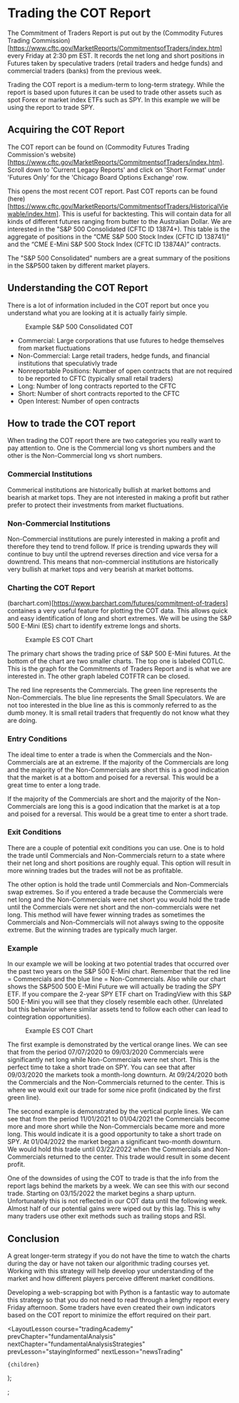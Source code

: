 
# Trading the COT Report

The Commitment of Traders Report is put out by the (Commodity Futures Trading Commission)
[https://www.cftc.gov/MarketReports/CommitmentsofTraders/index.htm] every Friday at 2:30 pm EST. It records the net long and
short positions in Futures taken by speculative traders (retail traders and hedge funds) and commercial traders (banks) from
the previous week.

Trading the COT report is a medium-term to long-term strategy. While the report is based upon futures it can be used to
trade other assets such as spot Forex or market index ETFs such as SPY. In this example we will be using the report
to trade SPY.

## Acquiring the COT Report

The COT report can be found on (Commodity Futures Trading Commission's website)
[https://www.cftc.gov/MarketReports/CommitmentsofTraders/index.htm]. Scroll down to 'Current Legacy Reports' and click
on 'Short Format' under 'Futures Only' for the 'Chicago Board Options Exchange' row.

This opens the most recent COT report. Past COT reports can be found (here)
[https://www.cftc.gov/MarketReports/CommitmentsofTraders/HistoricalViewable/index.htm]. This is useful for backtesting.
This will contain data for all kinds of different futures ranging from butter to the Australian Dollar. We are interested
in the "S&P 500 Consolidated (CFTC ID 13874+). This table is the aggregate of positions in the “CME S&P 500 Stock Index
(CFTC ID 138741)” and the “CME E-Mini S&P 500 Stock Index (CFTC ID 13874A)” contracts.

The "S&P 500 Consolidated" numbers are a great summary of the positions in the S&P500 taken by different market players.

## Understanding the COT Report

There is a lot of information included in the COT report but once you understand what you are looking at it is actually
fairly simple.

<figure className="centerFigure">
  <Image
    src="/images/courses/tradingAcademy/fundamentalAnalysisStrategies/cotReport.webp"
    height={614}
    width={1292}
    alt=""
  />
  <figcaption>Example S&P 500 Consolidated COT</figcaption>
</figure>

- Commercial: Large corporations that use futures to hedge themselves from market fluctuations
- Non-Commercial: Large retail traders, hedge funds, and financial institutions that speculativly trade
- Nonreportable Positions: Number of open contracts that are not required to be reported to CFTC (typically small retail traders)
- Long: Number of long contracts reported to the CFTC
- Short: Number of short contracts reported to the CFTC
- Open Interest: Number of open contracts

## How to trade the COT report

When trading the COT report there are two categories you really want to pay attention to. One is the Commercial long vs short
numbers and the other is the Non-Commercial long vs short numbers.

### Commercial Institutions

Commerical institutions are historically bullish at market bottoms and bearish at market tops. They are not interested in
making a profit but rather prefer to protect their investments from market fluctuations.

### Non-Commercial Institutions

Non-Commercial institutions are purely interested in making a profit and therefore they tend to trend follow. If price is
trending upwards they will continue to buy until the uptrend reverses direction and vice versa for a downtrend. This means
that non-commercial institutions are historically very bullish at market tops and very bearish at market bottoms.

### Charting the COT Report

(barchart.com)[https://www.barchart.com/futures/commitment-of-traders] containes a very useful feature for plotting the
COT data. This allows quick and easy identification of long and short extremes. We will be using the S&P 500 E-Mini (ES)
chart to identify extreme longs and shorts.

<figure className="centerFigure">
  <Image
    src="/images/courses/tradingAcademy/fundamentalAnalysisStrategies/cotChart.webp"
    height={2034}
    width={2134}
    alt=""
  />
  <figcaption>Example ES COT Chart</figcaption>
</figure>

The primary chart shows the trading price of S&P 500 E-Mini futures. At the bottom of the chart are two smaller charts.
The top one is labeled COTLC. This is the graph for the Commitments of Traders Report and is what we are interested in.
The other graph labeled COTFTR can be closed.

The red line represents the Commercials. The green line represents the Non-Commercials. The blue line represents the
Small Speculators. We are not too interested in the blue line as this is commonly referred to as the dumb money. It is
small retail traders that frequently do not know what they are doing.

### Entry Conditions

The ideal time to enter a trade is when the Commercials and the Non-Commercials are at an extreme. If the majority of the
Commercials are long and the majority of the Non-Commercials are short this is a good indication that the market is at a
bottom and poised for a reversal. This would be a great time to enter a long trade.

If the majority of the Commercials are short and the majority of the Non-Commercials are long this is a good indication that
the market is at a top and poised for a reversal. This would be a great time to enter a short trade.

### Exit Conditions

There are a couple of potential exit conditions you can use. One is to hold the trade until Commercials and Non-Commercials
return to a state where their net long and short positions are roughly equal. This option will result in more winning trades
but the trades will not be as profitable.

The other option is hold the trade until Commercials and Non-Commercials swap extremes. So if you entered a trade because
the Commercials were net long and the Non-Commercials were net short you would hold the trade until the Commercials were
net short and the non-commercials were net long. This method will have fewer winning trades as sometimes the Commercials
and Non-Commercials will not always swing to the opposite extreme. But the winning trades are typically much larger.

### Example

In our example we will be looking at two potential trades that occurred over the past two years on the S&P 500 E-Mini
chart. Remember that the red line = Commercials and the blue line = Non-Commercials. Also while our chart shows the S&P500
500 E-Mini Future we will actually be trading the SPY ETF. If you compare the 2-year SPY ETF chart on TradingView with
this S&P 500 E-Mini you will see that they closely resemble each other. (Unrelated but this behavior where similar assets
tend to follow each other can lead to cointegration opportunities).

<figure className="centerFigure">
  <Image
    src="/images/courses/tradingAcademy/fundamentalAnalysisStrategies/cotChartTrades.webp"
    height={1219}
    width={2418}
    alt=""
  />
  <figcaption>Example ES COT Chart</figcaption>
</figure>

The first example is demonstrated by the vertical orange lines. We can see that from the period 07/07/2020 to 09/03/2020
Commercials were significantly net long while Non-Commercials were net short. This is the perfect time to take a
short trade on SPY. You can see that after 09/03/2020 the markets took a month-long downturn. At 09/24/2020 both the Commercials
and the Non-Commercials returned to the center. This is where we would exit our trade for some nice profit (indicated by
the first green line).

The second example is demonstrated by the vertical purple lines. We can see that from the period 11/01/2021 to 01/04/2021
the Commercials become more and more short while the Non-Commercials became more and more long. This would indicate it
is a good opportunity to take a short trade on SPY. At 01/04/2022 the market began a significant two-month downturn. We would
hold this trade until 03/22/2022 when the Commercials and Non-Commercials returned to the center. This trade would result
in some decent profit.

One of the downsides of using the COT to trade is that the info from the report lags behind the markets by a week. We can see
this with our second trade. Starting on 03/15/2022 the market begins a sharp upturn. Unfortunately this is not reflected in
our COT data until the following week. Almost half of our potential gains were wiped out by this lag. This is why many traders
use other exit methods such as trailing stops and RSI.

## Conclusion

A great longer-term strategy if you do not have the time to watch the charts during the day or have not taken our algorithmic
trading courses yet. Working with this strategy will help develop your understanding of the market and how different players
perceive different market conditions.

Developing a web-scrapping bot with Python is a fantastic way to automate this strategy so that you do not need to read
through a lengthy report every Friday afternoon. Some traders have even created their own indicators based on the COT
report to minimize the effort required on their part.

  <LayoutLesson
    course="tradingAcademy"
    prevChapter="fundamentalAnalysis"
    nextChapter="fundamentalAnalysisStrategies"
    prevLesson="stayingInformed"
    nextLesson="newsTrading"
  >
    {children}
  </LayoutLesson>
);

;
